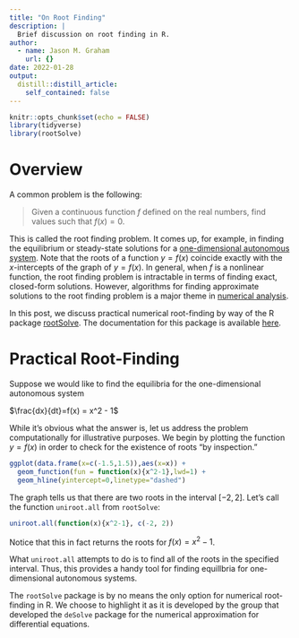 ```yaml
---
title: "On Root Finding"
description: |
  Brief discussion on root finding in R. 
author:
  - name: Jason M. Graham
    url: {}
date: 2022-01-28
output:
  distill::distill_article:
    self_contained: false
---
```



```r
knitr::opts_chunk$set(echo = FALSE)
library(tidyverse)
library(rootSolve)
```

# Overview

A common problem is the following:

> Given a continuous function $f$ defined on the real numbers, find values such that $f(x)=0$. 

This is called the root finding problem. It comes up, for example, in finding the equilibrium or steady-state solutions for a [one-dimensional autonomous system](https://topicsinbiomath.netlify.app/notes005.html). Note that the roots of a function $y=f(x)$ coincide exactly with the $x$-intercepts of the graph of $y=f(x)$. In general, when $f$ is a nonlinear function, the root finding problem is intractable in terms of finding exact, closed-form solutions. However, algorithms for finding approximate solutions to the root finding problem is a major theme in [numerical analysis](http://www.scholarpedia.org/article/Numerical_analysis#:~:text=Numerical%20analysis%20is%20the%20area,the%20problems%20of%20continuous%20mathematics.&text=These%20problems%20occur%20throughout%20the,medicine%2C%20engineering%2C%20and%20business.). 

In this post, we discuss practical numerical root-finding by way of the R package [rootSolve](https://cran.r-project.org/web/packages/rootSolve/index.html). The documentation for this package is available [here](http://www2.uaem.mx/r-mirror/web/packages/rootSolve/vignettes/rootSolve.pdf). 

# Practical Root-Finding

Suppose we would like to find the equilibria for the one-dimensional autonomous system

$\frac{dx}{dt}=f(x) = x^2 - 1$

While it's obvious what the answer is, let us address the problem computationally for illustrative purposes. We begin by plotting the function $y=f(x)$ in order to check for the existence of roots "by inspection."

```r
ggplot(data.frame(x=c(-1.5,1.5)),aes(x=x)) + 
  geom_function(fun = function(x){x^2-1},lwd=1) + 
  geom_hline(yintercept=0,linetype="dashed")
```

The graph tells us that there are two roots in the interval $[-2,2]$. Let's call the function `uniroot.all` from `rootSolve`:

```r
uniroot.all(function(x){x^2-1}, c(-2, 2))
```

Notice that this in fact returns the roots for $f(x)=x^2-1$. 

What `uniroot.all` attempts to do is to find all of the roots in the specified interval. Thus, this provides a handy tool for finding equillbria for one-dimensional autonomous systems. 

The `rootSolve` package is by no means the only option for numerical root-finding in R. We choose to highlight it as it is developed by the group that developed the `deSolve` package for the numerical approximation for differential equations. 
